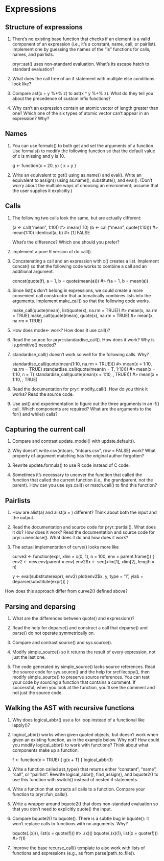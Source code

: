 # Expressions

## Structure of expressions

1. There’s no existing base function that checks if an element is a valid component of an expression (i.e., it’s a constant, name, call, or pairlist). Implement one by guessing the names of the “is” functions for calls, names, and pairlists.

    pryr::ast() uses non-standard evaluation. What’s its escape hatch to standard evaluation?

2. What does the call tree of an if statement with multiple else conditions look like?

3. Compare ast(x + y %+% z) to ast(x ^ y %+% z). What do they tell you about the precedence of custom infix functions?

4. Why can’t an expression contain an atomic vector of length greater than one? Which one of the six types of atomic vector can’t appear in an expression? Why?

## Names

1. You can use formals() to both get and set the arguments of a function. Use formals() to modify the following function so that the default value of x is missing and y is 10.

    g <- function(x = 20, y) {
      x + y
    }

2. Write an equivalent to get() using as.name() and eval(). Write an equivalent to assign() using as.name(), substitute(), and eval(). (Don’t worry about the multiple ways of choosing an environment; assume that the user supplies it explicitly.)

## Calls

1. The following two calls look the same, but are actually different:

    (a <- call("mean", 1:10))
    #> mean(1:10)
    (b <- call("mean", quote(1:10)))
    #> mean(1:10)
    identical(a, b)
    #> [1] FALSE

    What’s the difference? Which one should you prefer?

2. Implement a pure R version of do.call().

3.  Concatenating a call and an expression with c() creates a list. Implement concat() so that the following code works to combine a call and an additional argument.

    concat(quote(f), a = 1, b = quote(mean(a)))
    #> f(a = 1, b = mean(a))

4.  Since list()s don’t belong in expressions, we could create a more convenient call constructor that automatically combines lists into the arguments. Implement make_call() so that the following code works.

    make_call(quote(mean), list(quote(x), na.rm = TRUE))
    #> mean(x, na.rm = TRUE)
    make_call(quote(mean), quote(x), na.rm = TRUE)
    #> mean(x, na.rm = TRUE)

5. How does mode<- work? How does it use call()?

6. Read the source for pryr::standardise_call(). How does it work? Why is is.primitive() needed?

7.  standardise_call() doesn’t work so well for the following calls. Why?

    standardise_call(quote(mean(1:10, na.rm = TRUE)))
    #> mean(x = 1:10, na.rm = TRUE)
    standardise_call(quote(mean(n = T, 1:10)))
    #> mean(x = 1:10, n = T)
    standardise_call(quote(mean(x = 1:10, , TRUE)))
    #> mean(x = 1:10, , TRUE)

8. Read the documentation for pryr::modify_call(). How do you think it works? Read the source code.

9. Use ast() and experimentation to figure out the three arguments in an if() call. Which components are required? What are the arguments to the for() and while() calls?

## Capturing the current call

1. Compare and contrast update_model() with update.default().

2. Why doesn’t write.csv(mtcars, "mtcars.csv", row = FALSE) work? What property of argument matching has the original author forgotten?

3. Rewrite update.formula() to use R code instead of C code.

4. Sometimes it’s necessary to uncover the function that called the function that called the current function (i.e., the grandparent, not the parent). How can you use sys.call() or match.call() to find this function?

## Pairlists

1. How are alist(a) and alist(a = ) different? Think about both the input and the output.

2. Read the documentation and source code for pryr::partial(). What does it do? How does it work? Read the documentation and source code for pryr::unenclose(). What does it do and how does it work?

3. The actual implementation of curve() looks more like

    curve3 <- function(expr, xlim = c(0, 1), n = 100,
                       env = parent.frame()) {
      env2 <- new.env(parent = env)
      env2$x <- seq(xlim[1], xlim[2], length = n)

      y <- eval(substitute(expr), env2)
      plot(env2$x, y, type = "l", 
        ylab = deparse(substitute(expr)))
    }

 How does this approach differ from curve2() defined above?

## Parsing and deparsing

1. What are the differences between quote() and expression()?

2. Read the help for deparse() and construct a call that deparse() and parse() do not operate symmetrically on.

3. Compare and contrast source() and sys.source().

4. Modify simple_source() so it returns the result of every expression, not just the last one.

5. The code generated by simple_source() lacks source references. Read the source code for sys.source() and the help for srcfilecopy(), then modify simple_source() to preserve source references. You can test your code by sourcing a function that contains a comment. If successful, when you look at the function, you’ll see the comment and not just the source code.

## Walking the AST with recursive functions

1. Why does logical_abbr() use a for loop instead of a functional like lapply()?

2. logical_abbr() works when given quoted objects, but doesn’t work when given an existing function, as in the example below. Why not? How could you modify logical_abbr() to work with functions? Think about what components make up a function.

    f <- function(x = TRUE) {
      g(x + T)
    }
    logical_abbr(f)

3. Write a function called ast_type() that returns either “constant”, “name”, “call”, or “pairlist”. Rewrite logical_abbr(), find_assign(), and bquote2() to use this function with switch() instead of nested if statements.

4. Write a function that extracts all calls to a function. Compare your function to pryr::fun_calls().

5. Write a wrapper around bquote2() that does non-standard evaluation so that you don’t need to explicitly quote() the input.

6. Compare bquote2() to bquote(). There is a subtle bug in bquote(): it won’t replace calls to functions with no arguments. Why?

    bquote(.(x)(), list(x = quote(f)))
    #> .(x)()
    bquote(.(x)(1), list(x = quote(f)))
    #> f(1)

7. Improve the base recurse_call() template to also work with lists of functions and expressions (e.g., as from parse(path_to_file)).
